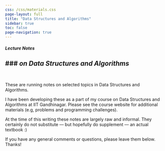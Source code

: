 ```yaml
---
css: /css/materials.css
page-layout: full
title: "Data Structures and Algorithms"
sidebar: true
toc: false
page-navigation: true
---
```


##### Lecture Notes 
### _on Data Structures and Algorithms_
---

<p>&nbsp;</p>

These are running notes on selected topics in Data Structures and Algorithms.

I have been developing these as a part of my course on Data Structures and Algorithms at IIT Gandhinagar. Please see the course website for additional materials (e.g, problems and programming challenges).

At the time of this writing these notes are largely raw and informal. They certainly do not substitute --- but hopefully do supplement --- an actual textbook :)

If you have any general comments or questions, please leave them below. Thanks!